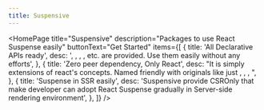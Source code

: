 ```yaml
---
title: Suspensive
---
```



<HomePage
  title="Suspensive"
  description="Packages to use React Suspense easily"
  buttonText="Get Started"
  items={[
    {
      title: 'All Declarative APIs ready',
      desc: '<Suspense/>, <ErrorBoundary/>, <ErrorBoundaryGroup/>, <AsyncBoundary/>, etc. are provided. Use them easily without any efforts',
    },
    {
      title: 'Zero peer dependency, Only React',
      desc: "It is simply extensions of react's concepts. Named friendly with originals like just <Suspense/>, <ErrorBoundary/>, <ErrorBoundaryGroup/>, <AsyncBoundary/>",
    },
    {
      title: 'Suspense in SSR easily',
      desc: 'Suspensive provide CSROnly that make developer can adopt React Suspense gradually in Server-side rendering environment',
    },
  ]}
/>

